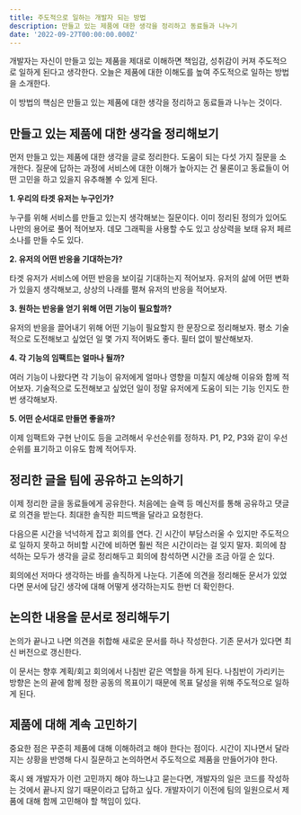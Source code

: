 ```yaml
---
title: 주도적으로 일하는 개발자 되는 방법
description: 만들고 있는 제품에 대한 생각을 정리하고 동료들과 나누기
date: '2022-09-27T00:00:00.000Z'
---
```


개발자는 자신이 만들고 있는 제품을 제대로 이해하면 책임감, 성취감이 커져 주도적으로 일하게 된다고 생각한다. 오늘은 제품에 대한 이해도를 높여 주도적으로 일하는 방법을 소개한다.

이 방법의 핵심은 만들고 있는 제품에 대한 생각을 정리하고 동료들과 나누는 것이다.

## 만들고 있는 제품에 대한 생각을 정리해보기

먼저 만들고 있는 제품에 대한 생각을 글로 정리한다. 도움이 되는 다섯 가지 질문을 소개한다. 질문에 답하는 과정에 서비스에 대한 이해가 높아지는 건 물론이고 동료들이 어떤 고민을 하고 있을지 유추해볼 수 있게 된다.

**1. 우리의 타겟 유저는 누구인가?**

누구를 위해 서비스를 만들고 있는지 생각해보는 질문이다. 이미 정리된 정의가 있어도 나만의 용어로 풀어 적어보자. 데모 그래픽을 사용할 수도 있고 상상력을 보태 유저 페르소나를 만들 수도 있다.

**2. 유저의 어떤 반응을 기대하는가?**

타겟 유저가 서비스에 어떤 반응을 보이길 기대하는지 적어보자. 유저의 삶에 어떤 변화가 있을지 생각해보고, 상상의 나래를 펼쳐 유저의 반응을 적어보자.

**3. 원하는 반응을 얻기 위해 어떤 기능이 필요할까?**

유저의 반응을 끌어내기 위해 어떤 기능이 필요할지 한 문장으로 정리해보자. 평소 기술적으로 도전해보고 싶었던 일 몇 가지 적어봐도 좋다. 필터 없이 발산해보자.

**4. 각 기능의 임팩트는 얼마나 될까?**

여러 기능이 나왔다면 각 기능이 유저에게 얼마나 영향을 미칠지 예상해 이유와 함께 적어보자. 기술적으로 도전해보고 싶었던 일이 정말 유저에게 도움이 되는 기능 인지도 한번 생각해보자.

**5. 어떤 순서대로 만들면 좋을까?**

이제 임팩트와 구현 난이도 등을 고려해서 우선순위를 정하자. P1, P2, P3와 같이 우선순위를 표기하고 이유도 함께 적어두자.

## 정리한 글을 팀에 공유하고 논의하기

이제 정리한 글을 동료들에게 공유한다. 처음에는 슬랙 등 메신저를 통해 공유하고 댓글로 의견을 받는다. 최대한 솔직한 피드백을 달라고 요청한다.

다음으론 시간을 넉넉하게 잡고 회의를 연다. 긴 시간이 부담스러울 수 있지만 주도적으로 일하지 못하고 허비할 시간에 비하면 훨씬 적은 시간이라는 걸 잊지 말자. 회의에 참석하는 모두가 생각을 글로 정리해두고 회의에 참석하면 시간을 조금 아낄 순 있다.

회의에선 저마다 생각하는 바를 솔직하게 나눈다. 기존에 의견을 정리해둔 문서가 있었다면 문서에 담긴 생각에 대해 어떻게 생각하는지도 한번 더 확인한다.

## 논의한 내용을 문서로 정리해두기

논의가 끝나고 나면 의견을 취합해 새로운 문서를 하나 작성한다. 기존 문서가 있다면 최신 버전으로 갱신한다.

이 문서는 향후 계획/회고 회의에서 나침반 같은 역할을 하게 된다. 나침반이 가리키는 방향은 논의 끝에 함께 정한 공동의 목표이기 때문에 목표 달성을 위해 주도적으로 일하게 된다.

## 제품에 대해 계속 고민하기

중요한 점은 꾸준히 제품에 대해 이해하려고 해야 한다는 점이다. 시간이 지나면서 달라지는 상황을 반영해 다시 질문하고 논의하면서 주도적으로 제품을 만들어가야 한다.

혹시 왜 개발자가 이런 고민까지 해야 하느냐고 묻는다면, 개발자의 일은 코드를 작성하는 것에서 끝나지 않기 때문이라고 답하고 싶다. 개발자이기 이전에 팀의 일원으로서 제품에 대해 함께 고민해야 할 책임이 있다.
